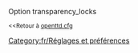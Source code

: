 {{fr/Amorce}}
Option transparency_locks

<small><<Retour à [[Main/fr/Openttd.cfg|openttd.cfg]]</small>
[[Category:fr/Réglages et préférences]]